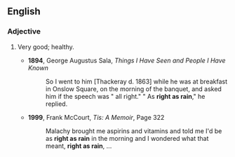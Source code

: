 ==English==

===Adjective===
{{en-adj|-|}}

#{{colloquial}} Very good; healthy.
#* '''1894''', George Augustus Sala, ''Things I Have Seen and People I Have Known''
#*:So I went to him [Thackeray d. 1863] while he was at breakfast in Onslow Square, on the morning of the banquet, and asked him if the speech was " all right." " As '''right as rain'''," he replied.
#* '''1999''', Frank McCourt, ''Tis: A Memoir'', Page 322
#*:Malachy brought me aspirins and vitamins and told me I'd be as '''right as rain''' in the morning and I wondered what that meant, '''right as rain''', ...